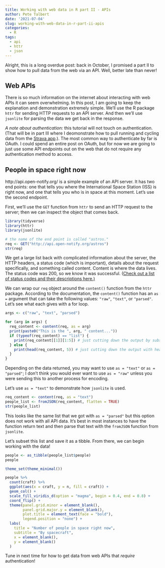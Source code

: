 ```yaml
---
title: Working with web data in R part II - APIs
author: Pete Talbert
date: '2021-07-04'
slug: working-with-web-data-in-r-part-ii-apis
categories:
  - R
tags:
  - api
  - httr
  - json
---
```


Alright, this is a long overdue post: back in October, I promised a part II to show how to pull data from the web via an API. Well, better late than never!

## Web APIs

There is so much information on the internet about interacting with web APIs it can seem overwhelming. In this post, I am    going to keep the explanation and demonstration extremely simple. We'll use the R package `httr` for sending HTTP requests to an API server. And then we'll use `jsonlite` for parsing the data we get back in the response.

*A note about authentication:* this tutorial will not touch on authentication. (That will be in part III where I deomonstrate how to pull running and cycling data from the [Strava app](https://www.strava.com/).). The most common way to authenticate by far is OAuth. I could spend an entire post on OAuth, but for now we are going to just use some API endpoints out on the web that do not require any authentication method to access.

## People in space right now

http://api.open-notify.org/ is a simple example of an API server. It has two end points: one that tells you where the International Space Station (ISS) is right now, and one that tells you who is in space at this moment. Let's use the second endpoint.

First, we'll use the `GET` function from `httr` to send an HTTP request to the server; then we can inspect the object that comes back.

```r
library(tidyverse)
library(httr)
library(jsonlite)

# the name of the end point is called "astros."
req <- GET("http://api.open-notify.org/astros")
str(req)
```

We get a large list back with complicated information about the server, the HTTP headers, a status code (which is important), details about the request specifically, and something called content. Content is where the data lives. The status code was 200, so we know it was successful. ([Check out a list of status codes and their descriptions here.)](https://restfulapi.net/http-status-codes/)

We can wrap our `req` object around the `content()` function from the `httr` package. According to the documentation, the `content()` function has an `as = ` argument that can take the following values: `"raw"`, `"text"`, or `"parsed"`. Let's see what each gives with a for loop.

```r
args <- c("raw", "text", "parsed")

for (arg in args) {
  req_content <- content(req, as = arg)
  print(paste0("This is the ", arg, " content..."))
  if (typeof(req_content) == "list") {
    print(req_content[[1]][1:5]) # just cutting down the output by subsetting the list.
  } else {
    print(head(req_content, 5)) # just cutting down the output with head().
  }
}
```

Depending on the data returned, you may want to use `as = "text"` or `as = "parsed"`; I don't think you would ever want to use `as = "raw"` unless you were sending this to another process for encoding. 

Let's use `as = "text"` to demonstrate how `jsonlite` is used.

```r
req_content <- content(req, as = "text")
people_list <- fromJSON(req_content, flatten = TRUE)
str(people_list)
```

This looks like the same list that we got with `as = "parsed"` but this option does not work with all API data. It's best in most instances to have the function return text and then parse that text with the `fromJSON` function from `jsonlite`.

Let's subset this list and save it as a tibble. From there, we can begin working with the data!

```r
people <- as_tibble(people_list$people)
people

theme_set(theme_minimal())

people %>% 
  count(craft) %>% 
  ggplot(aes(x = craft, y = n, fill = craft)) +
  geom_col() +
  scale_fill_viridis_d(option = "magma", begin = 0.4, end = 0.8) +
  coord_flip() +
  theme(panel.grid.minor = element_blank(),
        panel.grid.major.y = element_blank(),
        plot.title = element_text(face = "bold"), 
        legend.position = "none") +
  labs(
    title = "Number of people in space right now",
    subtitle = "By spacecraft",
    x = element_blank(),
    y = element_blank()
  )
```

Tune in next time for how to get data from web APIs that *require* authentication!